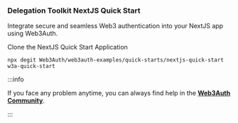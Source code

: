 ### Delegation Toolkit NextJS Quick Start

Integrate secure and seamless Web3 authentication into your NextJS app using Web3Auth.

Clone the NextJS Quick Start Application

```shell
npx degit Web3Auth/web3auth-examples/quick-starts/nextjs-quick-start w3a-quick-start
```

:::info

If you face any problem anytime, you can always find help in the [**Web3Auth Community**](https://web3auth.io/community/c/help-pnp/pnp-web/7).

:::
